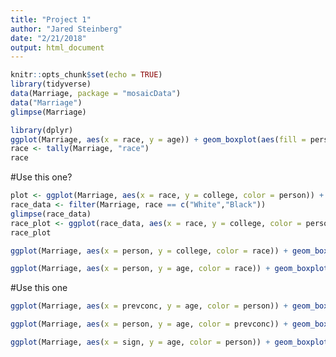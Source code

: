 ```yaml
---
title: "Project 1"
author: "Jared Steinberg"
date: "2/21/2018"
output: html_document
---
```


```r
knitr::opts_chunk$set(echo = TRUE)
library(tidyverse)
data(Marriage, package = "mosaicData")
data("Marriage")
glimpse(Marriage)
```

```r
library(dplyr)
ggplot(Marriage, aes(x = race, y = age)) + geom_boxplot(aes(fill = person))
race <- tally(Marriage, "race")
race 
```


#Use this one?
```r
plot <- ggplot(Marriage, aes(x = race, y = college, color = person)) + geom_boxplot()
race_data <- filter(Marriage, race == c("White","Black"))
glimpse(race_data)
race_plot <- ggplot(race_data, aes(x = race, y = college, color = person)) + geom_boxplot()
race_plot 
```



```r
ggplot(Marriage, aes(x = person, y = college, color = race)) + geom_boxplot()
```



```r
ggplot(Marriage, aes(x = person, y = age, color = race)) + geom_boxplot()
```
#Use this one
```r
ggplot(Marriage, aes(x = prevconc, y = age, color = person)) + geom_boxplot()
```

```r
ggplot(Marriage, aes(x = person, y = age, color = prevconc)) + geom_boxplot()
``` 


```r
ggplot(Marriage, aes(x = sign, y = age, color = person)) + geom_boxplot()
```


